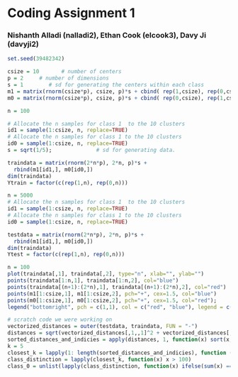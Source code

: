 # Coding Assignment 1
### Nishanth Alladi (nalladi2), Ethan Cook (elcook3), Davy Ji (davyji2)

```r

set.seed(39482342)

csize = 10       # number of centers
p = 2     # number of dimensions    
s = 1        # sd for generating the centers within each class                    
m1 = matrix(rnorm(csize*p), csize, p)*s + cbind( rep(1,csize), rep(0,csize) ) # m1 = all center data for class 1
m0 = matrix(rnorm(csize*p), csize, p)*s + cbind( rep(0,csize), rep(1,csize) ) # m0 = all center data for class 2

n = 100

# Allocate the n samples for class 1  to the 10 clusters
id1 = sample(1:csize, n, replace=TRUE)
# Allocate the n samples for class 1 to the 10 clusters
id0 = sample(1:csize, n, replace=TRUE)  
s = sqrt(1/5);              # sd for generating data. 

traindata = matrix(rnorm(2*n*p), 2*n, p)*s + 
  rbind(m1[id1,], m0[id0,])
dim(traindata)
Ytrain = factor(c(rep(1,n), rep(0,n)))

n = 5000
# Allocate the n samples for class 1  to the 10 clusters
id1 = sample(1:csize, n, replace=TRUE)
# Allocate the n samples for class 1 to the 10 clusters
id0 = sample(1:csize, n, replace=TRUE)  

testdata = matrix(rnorm(2*n*p), 2*n, p)*s + 
  rbind(m1[id1,], m0[id0,])
dim(traindata)
Ytest = factor(c(rep(1,n), rep(0,n)))
```

```r
n = 100
plot(traindata[,1], traindata[,2], type="n", xlab="", ylab="")
points(traindata[1:n,1], traindata[1:n,2], col="blue")
points(traindata[(n+1):(2*n),1], traindata[(n+1):(2*n),2], col="red")
points(m1[1:csize,1], m1[1:csize,2], pch="+", cex=1.5, col="blue")
points(m0[1:csize,1], m0[1:csize,2], pch="+", cex=1.5, col="red");   
legend("bottomright", pch = c(1,1), col = c("red", "blue"), legend = c("class 1", "class 0"))
```

```r
# scratch code we were working on
vectorized_distances = outer(testdata, traindata, FUN = "-")
distances = sqrt(vectorized_distances[,1,,1]^2 + vectorized_distances[,2,,2]^2)
sorted_distances_and_indicies = apply(distances, 1, function(x) sort(x, index.return = TRUE))
k = 5
closest_k = lapply(1: length(sorted_distances_and_indicies), function (j) sorted_distances_and_indicies[[j]]$ix[1:k] )
class_distinction = lapply(closest_k, function(x) x > 100)
class_0 = unlist(lapply(class_distinction, function(x) ifelse(sum(x) == k/2, rnorm(1) > 0, sum(x) > k/2)))
```